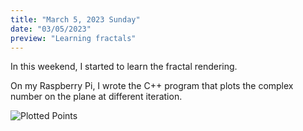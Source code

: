 ```yaml
---
title: "March 5, 2023 Sunday"
date: "03/05/2023"
preview: "Learning fractals"
---
```


In this weekend, I started to learn the fractal rendering.

On my Raspberry Pi, I wrote the C++ program that plots the complex number on the plane at different iteration.

![Plotted Points](/diary/030520230.png)
